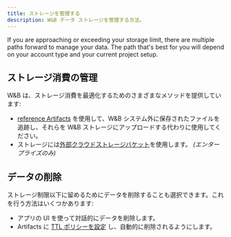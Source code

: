```yaml
---
title: ストレージを管理する
description: W&B データ ストレージを管理する方法。
---
```


If you are approaching or exceeding your storage limit, there are multiple paths forward to manage your data. The path that's best for you will depend on your account type and your current project setup.

## ストレージ消費の管理
W&B は、ストレージ消費を最適化するためのさまざまなメソッドを提供しています:

- [reference Artifacts](/ja/models/artifacts/track-external-files/) を使用して、W&B システム外に保存されたファイルを追跡し、それらを W&B ストレージにアップロードする代わりに使用してください。
- ストレージには[外部クラウドストレージバケット](/ja/platform/app/settings-page/teams/)を使用します。 *(エンタープライズのみ)*

## データの削除
ストレージ制限以下に留めるためにデータを削除することも選択できます。これを行う方法はいくつかあります:

- アプリの UI を使って対話的にデータを削除します。
- Artifacts に [TTL ポリシーを設定](/ja/models/artifacts/ttl/) し、自動的に削除されるようにします。
